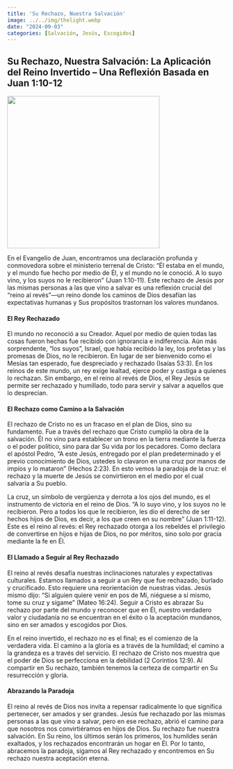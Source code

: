 ```yaml
---
title: 'Su Rechazo, Nuestra Salvación'
image: ../../img/thelight.webp
date: "2024-09-03"
categories: [Salvación, Jesús, Escogidos]
---
```


## Su Rechazo, Nuestra Salvación: La Aplicación del Reino Invertido – Una Reflexión Basada en Juan 1:10-12

![](../../img/thelight.webp){fig-align="center" width="350"}

En el Evangelio de Juan, encontramos una declaración profunda y conmovedora sobre el ministerio terrenal de Cristo: “Él estaba en el mundo, y el mundo fue hecho por medio de Él, y el mundo no le conoció. A lo suyo vino, y los suyos no le recibieron” (Juan 1:10-11). Este rechazo de Jesús por las mismas personas a las que vino a salvar es una reflexión crucial del "reino al revés"—un reino donde los caminos de Dios desafían las expectativas humanas y Sus propósitos trastornan los valores mundanos.

#### El Rey Rechazado

El mundo no reconoció a su Creador. Aquel por medio de quien todas las cosas fueron hechas fue recibido con ignorancia e indiferencia. Aún más sorprendente, "los suyos", Israel, que había recibido la ley, los profetas y las promesas de Dios, no le recibieron. En lugar de ser bienvenido como el Mesías tan esperado, fue despreciado y rechazado (Isaías 53:3). En los reinos de este mundo, un rey exige lealtad, ejerce poder y castiga a quienes lo rechazan. Sin embargo, en el reino al revés de Dios, el Rey Jesús se permite ser rechazado y humillado, todo para servir y salvar a aquellos que lo desprecian.

#### El Rechazo como Camino a la Salvación

El rechazo de Cristo no es un fracaso en el plan de Dios, sino su fundamento. Fue a través del rechazo que Cristo cumplió la obra de la salvación. Él no vino para establecer un trono en la tierra mediante la fuerza o el poder político, sino para dar Su vida por los pecadores. Como declara el apóstol Pedro, "A este Jesús, entregado por el plan predeterminado y el previo conocimiento de Dios, ustedes lo clavaron en una cruz por manos de impíos y lo mataron" (Hechos 2:23). En esto vemos la paradoja de la cruz: el rechazo y la muerte de Jesús se convirtieron en el medio por el cual salvaría a Su pueblo.

La cruz, un símbolo de vergüenza y derrota a los ojos del mundo, es el instrumento de victoria en el reino de Dios. “A lo suyo vino, y los suyos no le recibieron. Pero a todos los que le recibieron, les dio el derecho de ser hechos hijos de Dios, es decir, a los que creen en su nombre” (Juan 1:11-12). Este es el reino al revés: el Rey rechazado otorga a los rebeldes el privilegio de convertirse en hijos e hijas de Dios, no por méritos, sino solo por gracia mediante la fe en Él.

#### El Llamado a Seguir al Rey Rechazado

El reino al revés desafía nuestras inclinaciones naturales y expectativas culturales. Estamos llamados a seguir a un Rey que fue rechazado, burlado y crucificado. Esto requiere una reorientación de nuestras vidas. Jesús mismo dijo: “Si alguien quiere venir en pos de Mí, niéguese a sí mismo, tome su cruz y sígame” (Mateo 16:24). Seguir a Cristo es abrazar Su rechazo por parte del mundo y reconocer que en Él, nuestro verdadero valor y ciudadanía no se encuentran en el éxito o la aceptación mundanos, sino en ser amados y escogidos por Dios.

En el reino invertido, el rechazo no es el final; es el comienzo de la verdadera vida. El camino a la gloria es a través de la humildad; el camino a la grandeza es a través del servicio. El rechazo de Cristo nos muestra que el poder de Dios se perfecciona en la debilidad (2 Corintios 12:9). Al compartir en Su rechazo, también tenemos la certeza de compartir en Su resurrección y gloria.

#### Abrazando la Paradoja

El reino al revés de Dios nos invita a repensar radicalmente lo que significa pertenecer, ser amados y ser grandes. Jesús fue rechazado por las mismas personas a las que vino a salvar, pero en ese rechazo, abrió el camino para que nosotros nos convirtiéramos en hijos de Dios. Su rechazo fue nuestra salvación. En Su reino, los últimos serán los primeros, los humildes serán exaltados, y los rechazados encontrarán un hogar en Él. Por lo tanto, abracemos la paradoja, sigamos al Rey rechazado y encontremos en Su rechazo nuestra aceptación eterna.
